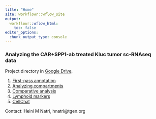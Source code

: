 ```yaml
---
title: "Home"
site: workflowr::wflow_site
output:
  workflowr::wflow_html:
    toc: false
editor_options:
  chunk_output_type: console
---
```


### Analyzing the CAR+SPP1-ab treated Kluc tumor sc-RNAseq data

Project directory in [Google Drive](https://drive.google.com/drive/folders/1tP_gb3-9izQmDXK8iFuSOZ8sxnnQOynq?usp=drive_link).

1. [First-pass annotation](first_pass.html)\
2. [Analyzing compartments](analyze_compartments.html)\
3. [Comparative analysis](comparative_analysis.html)\
4. [Lymphoid markers](lymphoid_myeloid_markers.html)\
5. [CellChat](CellChat.html)\

Contact: Heini M Natri, hnatri@tgen.org
